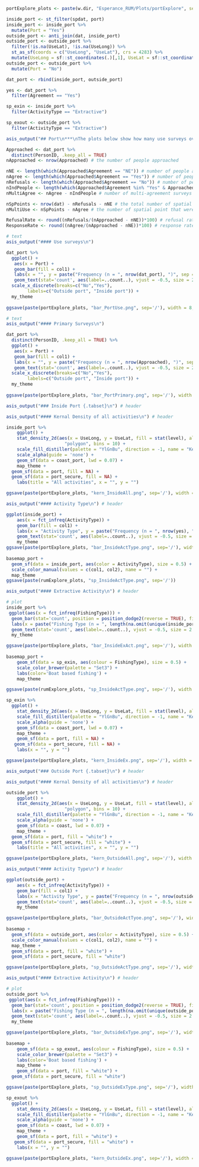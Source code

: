 ```r
portExplore_plots <- paste(w.dir, "Esperance_RUM/Plots/portExplore", sep='/') # set plots directory
```


```r
inside_port <- st_filter(spdat, port)
inside_port <- inside_port %>% 
  mutate(Port = "Yes")
outside_port <- anti_join(dat, inside_port)
outside_port <- outside_port %>% 
  filter(!is.na(UseLat), !is.na(UseLong)) %>% 
  st_as_sf(coords = c("UseLong", "UseLat"), crs = 4283) %>% 
  mutate(UseLong = sf::st_coordinates(.)[,1], UseLat = sf::st_coordinates(.)[,2])
outside_port <- outside_port %>% 
  mutate(Port = "No")

dat_port <- rbind(inside_port, outside_port)

yes <- dat_port %>% 
  filter(Agreement == "Yes") 

sp_exin <- inside_port %>% 
  filter(ActivityType == "Extractive")

sp_exout <- outside_port %>% 
  filter(ActivityType == "Extractive")
```


```r
asis_output("## Port\n***\nThe plots below show how many use surveys overall and how ,many primary surveys were outside and inside port area.") # header
```

```r
Approached <- dat_port %>%
  distinct(PersonID, .keep_all = TRUE) 
nApproached <- nrow(Approached) # the number of people approached

nNE <- length(which(Approached$Agreement == "NE")) # number of people approached that were ineligible to participate in the survey
nAgree <- length(which(Approached$Agreement == "Yes")) # number of people approached who agreed to participate in the survey, including repeats 
nRefusals <- length(which(Approached$Agreement == "No")) # number of people approached who refused to take part in the survey, including repeats
nIndPeople <- length(which(Approached$Agreement %in% "Yes" & Approached$PrevInter %in% "No")) # the number of individual people surveyed
nMultiAgree <- nAgree - nIndPeople # number of multi-agreement surveys (total number of surveys repeated by previous participants - excluding their first survey)

nSpPoints <- nrow(dat) - nRefusals - nNE # the total number of spatial data points
nMultiUse <- nSpPoints - nAgree # the number of spatial point that were part of multi-use trips (excluding first instance)

RefusalRate <- round((nRefusals/(nApproached - nNE))*100) # refusal rate
ResponseRate <- round((nAgree/(nApproached - nNE))*100) # response rate
```


```r
# text
asis_output("#### Use surveys\n")

dat_port %>% 
  ggplot() +
   aes(x = Port) + 
   geom_bar(fill = col1) +
   labs(x = "", y = paste("Frequency (n = ", nrow(dat_port), ")", sep = "")) +
   geom_text(stat='count', aes(label=..count..), vjust = -0.5, size = 2.5) +
  scale_x_discrete(breaks=c("No","Yes"),
        labels=c("Outside port", "Inside port")) +
  my_theme
  
ggsave(paste(portExplore_plots, "bar_PortUse.png", sep='/'), width = 8, height = 4)
```

```r
# text
asis_output("#### Primary Surveys\n")

dat_port %>% 
  distinct(PersonID, .keep_all = TRUE) %>% 
  ggplot() +
   aes(x = Port) + 
   geom_bar(fill = col1) +
   labs(x = "", y = paste("Frequency (n = ", nrow(Approached), ")", sep = "")) +
   geom_text(stat='count', aes(label=..count..), vjust = -0.5, size = 2.5) +
  scale_x_discrete(breaks=c("No","Yes"),
        labels=c("Outside port", "Inside port")) +
  my_theme
  
ggsave(paste(portExplore_plots, "bar_PortPrimary.png", sep='/'), width = 8, height = 4)
```


```r
asis_output("### Inside Port {.tabset}\n") # header
```


```r
asis_output("#### Kernal Density of all activities\n") # header

inside_port %>% 
    ggplot() +
    stat_density_2d(aes(x = UseLong, y = UseLat, fill = stat(level), alpha = ..level..), geom =
                      "polygon", bins = 10) +
    scale_fill_distiller(palette = "YlGnBu", direction = -1, name = "Kernal\nDensity") +
    scale_alpha(guide = 'none') +
    geom_sf(data = coast_port, lwd = 0.07) +
    map_theme +
  geom_sf(data = port, fill = NA) +
  geom_sf(data = port_secure, fill = NA) +
    labs(title = "All activities", x = "", y = "")

ggsave(paste(portExplore_plots, "kern_InsideAll.png", sep='/'), width = 8, height = 4)
```


```r
asis_output("#### Activity Type\n") # header

ggplot(inside_port) +
    aes(x = fct_infreq(ActivityType)) +
    geom_bar(fill = col1) +
    labs(x = "Activity Type", y = paste("Frequency (n = ", nrow(yes), ")", sep = "")) +
    geom_text(stat='count', aes(label=..count..), vjust = -0.5, size = 2.5) + 
    my_theme
ggsave(paste(portExplore_plots, "bar_InsideActType.png", sep='/'), width = 8, height = 4)
 
basemap_port + 
  geom_sf(data = inside_port, aes(color = ActivityType), size = 0.5) +
  scale_color_manual(values = c(col1, col2), name = "") + 
  map_theme
ggsave(paste(rumExplore_plots, "sp_InsideActType.png", sep='/'))
```

```r
asis_output("#### Extractive Activity\n") # header

# plot
inside_port %>%
 ggplot(aes(x = fct_infreq(FishingType))) +
  geom_bar(stat='count', position = position_dodge2(reverse = TRUE), fill = col1) +
  labs(x = paste("Fishing Type (n = ", length(na.omit(unique(inside_port$FishingType))), ")", sep=""), y = paste("Frequency (n = ", nrow(inside_port), ")", sep = "")) +
  geom_text(stat='count', aes(label=..count..), vjust = -0.5, size = 2.5) +
  my_theme

ggsave(paste(portExplore_plots, "bar_InsideExAct.png", sep='/'), width = 8, height = 4)
 
basemap_port +
    geom_sf(data = sp_exin, aes(colour = FishingType), size = 0.5) +
    scale_color_brewer(palette = "Set3") +
    labs(color='Boat based fishing') +
    map_theme

ggsave(paste(rumExplore_plots, "sp_InsideActType.png", sep='/'), width = 8, height = 4)

sp_exin %>% 
  ggplot() +
    stat_density_2d(aes(x = UseLong, y = UseLat, fill = stat(level), alpha = ..level..), geom = "polygon", bins = 10) +
    scale_fill_distiller(palette = "YlGnBu", direction = -1, name = "Kernal\nDensity") +
    scale_alpha(guide = 'none') +
    geom_sf(data = coast_port, lwd = 0.07) + 
    map_theme +
    geom_sf(data = port, fill = NA) +
   geom_sf(data = port_secure, fill = NA) +
    labs(x = "", y = "")

ggsave(paste(portExplore_plots, "kern_InsideEx.png", sep='/'), width = 8, height = 4)
```


```r
asis_output("### Outside Port {.tabset}\n") # header
```


```r
asis_output("#### Kernal Density of all activities\n") # header

outside_port %>% 
    ggplot() +
    stat_density_2d(aes(x = UseLong, y = UseLat, fill = stat(level), alpha = ..level..), geom =
                      "polygon", bins = 10) +
    scale_fill_distiller(palette = "YlGnBu", direction = -1, name = "Kernal\nDensity") +
    scale_alpha(guide = 'none') +
    geom_sf(data = coast, lwd = 0.07) +
    map_theme +
  geom_sf(data = port, fill = "white") +
  geom_sf(data = port_secure, fill = "white") +
    labs(title = "All activities", x = "", y = "")

ggsave(paste(portExplore_plots, "kern_OutsideAll.png", sep='/'), width = 8, height = 4)
```


```r
asis_output("#### Activity Type\n") # header

ggplot(outside_port) +
    aes(x = fct_infreq(ActivityType)) +
    geom_bar(fill = col1) +
    labs(x = "Activity Type", y = paste("Frequency (n = ", nrow(outside_port), ")", sep = "")) +
    geom_text(stat='count', aes(label=..count..), vjust = -0.5, size = 2.5) + 
    my_theme

ggsave(paste(portExplore_plots, "bar_OutsideActTyoe.png", sep='/'), width = 8, height = 4)
 
basemap + 
  geom_sf(data = outside_port, aes(color = ActivityType), size = 0.5) +
  scale_color_manual(values = c(col1, col2), name = "") + 
  map_theme +
  geom_sf(data = port, fill = "white") +
  geom_sf(data = port_secure, fill = "white") 

ggsave(paste(portExplore_plots, "sp_OutsideActType.png", sep='/'), width = 8, height = 4)
```

```r
asis_output("#### Extractive Activity\n") # header

# plot
outside_port %>%
 ggplot(aes(x = fct_infreq(FishingType))) +
  geom_bar(stat='count', position = position_dodge2(reverse = TRUE), fill = col1) +
  labs(x = paste("Fishing Type (n = ", length(na.omit(unique(outside_port$FishingType))), ")", sep=""), y = paste("Frequency (n = ", nrow(outside_port), ")", sep = "")) +
  geom_text(stat='count', aes(label=..count..), vjust = -0.5, size = 2.5) +
  my_theme

ggsave(paste(portExplore_plots, "bar_OutsideExType.png", sep='/'), width = 8, height = 4)
 
basemap +
    geom_sf(data = sp_exout, aes(colour = FishingType), size = 0.5) +
    scale_color_brewer(palette = "Set3") +
    labs(color='Boat based fishing') +
    map_theme +
    geom_sf(data = port, fill = "white") +
  geom_sf(data = port_secure, fill = "white")

ggsave(paste(portExplore_plots, "sp_OutsideExType.png", sep='/'), width = 8, height = 4)

sp_exout %>% 
  ggplot() +
    stat_density_2d(aes(x = UseLong, y = UseLat, fill = stat(level), alpha = ..level..), geom = "polygon", bins = 10) +
    scale_fill_distiller(palette = "YlGnBu", direction = -1, name = "Kernal\nDensity") +
    scale_alpha(guide = 'none') +
    geom_sf(data = coast, lwd = 0.07) + 
    map_theme +
    geom_sf(data = port, fill = "white") +
   geom_sf(data = port_secure, fill = "white") +
    labs(x = "", y = "")

ggsave(paste(portExplore_plots, "kern_OutsideEx.png", sep='/'), width = 8, height = 4)
```